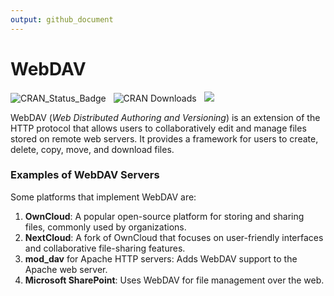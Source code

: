 ```yaml
---
output: github_document
---
```



# WebDAV

<!-- (https://cloud.r-project.org/package=webdav) -->

<!-- badges: start -->

![CRAN_Status_Badge](https://www.r-pkg.org/badges/version/webdav) &nbsp; 
![CRAN Downloads](https://cranlogs.r-pkg.org/badges/grand-total/webdav) &nbsp; ![](https://img.shields.io/badge/devel%20version-0.1.3-blue.svg)
<!-- badges: end -->

<!-- badger::badge_devel("StrategicProjects/webdav", "blue") -->

WebDAV (*Web Distributed Authoring and Versioning*) is an extension of
the HTTP protocol that allows users to collaboratively edit and manage
files stored on remote web servers. It provides a framework for users to
create, delete, copy, move, and download files.

### Examples of WebDAV Servers

Some platforms that implement WebDAV are:

1.  **OwnCloud**: A popular open-source platform for storing and sharing
    files, commonly used by organizations.
2.  **NextCloud**: A fork of OwnCloud that focuses on user-friendly
    interfaces and collaborative file-sharing features.
3.  **mod_dav** for Apache HTTP servers: Adds WebDAV support to the
    Apache web server.
4.  **Microsoft SharePoint**: Uses WebDAV for file management over the
    web.
